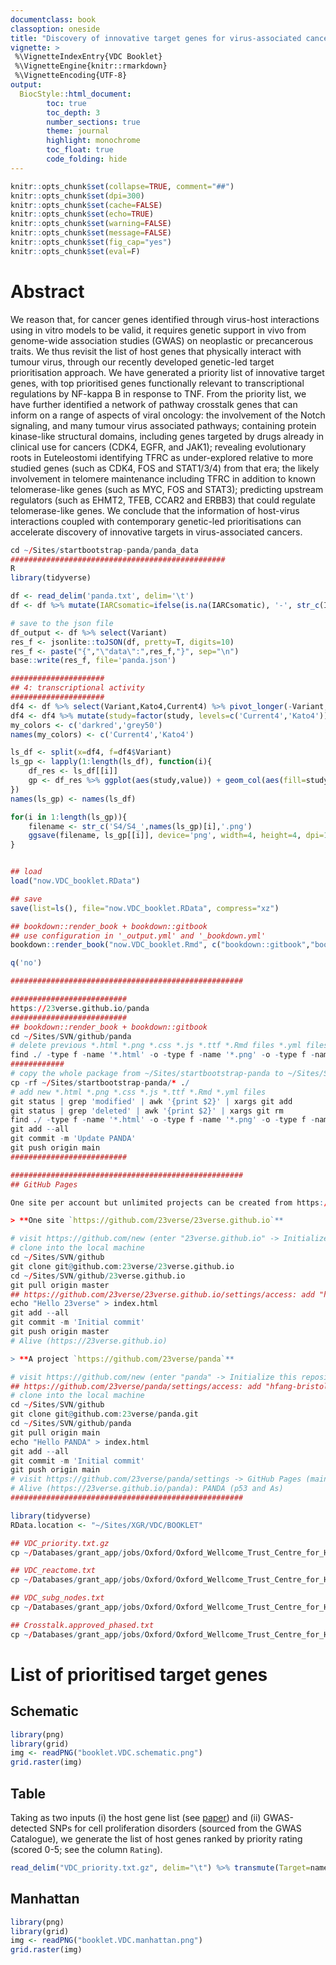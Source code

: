 ```yaml
---
documentclass: book
classoption: oneside
title: "Discovery of innovative target genes for virus-associated cancers"
vignette: >
 %\VignetteIndexEntry{VDC Booklet}
 %\VignetteEngine{knitr::rmarkdown}
 %\VignetteEncoding{UTF-8}
output: 
  BiocStyle::html_document:
        toc: true
        toc_depth: 3
        number_sections: true
        theme: journal
        highlight: monochrome
        toc_float: true
        code_folding: hide
---
```


```r
knitr::opts_chunk$set(collapse=TRUE, comment="##")
knitr::opts_chunk$set(dpi=300)
knitr::opts_chunk$set(cache=FALSE)
knitr::opts_chunk$set(echo=TRUE)
knitr::opts_chunk$set(warning=FALSE)
knitr::opts_chunk$set(message=FALSE)
knitr::opts_chunk$set(fig_cap="yes")
knitr::opts_chunk$set(eval=F)
```


# Abstract {#index}

We reason that, for cancer genes identified through virus-host interactions using in vitro models to be valid, it requires genetic support in vivo from genome-wide association studies (GWAS) on neoplastic or precancerous traits. We thus revisit the list of host genes that physically interact with tumour virus, through our recently developed genetic-led target prioritisation approach. We have generated a priority list of innovative target genes, with top prioritised genes functionally relevant to transcriptional regulations by NF-kappa B in response to TNF. From the priority list, we have further identified a network of pathway crosstalk genes that can inform on a range of aspects of viral oncology: the involvement of the Notch signaling, and many tumour virus associated pathways; containing protein kinase-like structural domains, including genes targeted by drugs already in clinical use for cancers (CDK4, EGFR, and JAK1); revealing evolutionary roots in Euteleostomi identifying TFRC as under-explored relative to more studied genes (such as CDK4, FOS and STAT1/3/4) from that era; the likely involvement in telomere maintenance including TFRC in addition to known telomerase-like genes (such as MYC, FOS and STAT3); predicting upstream regulators (such as EHMT2, TFEB, CCAR2 and ERBB3) that could regulate telomerase-like genes. We conclude that the information of host-virus interactions coupled with contemporary genetic-led prioritisations can accelerate discovery of innovative targets in virus-associated cancers.

```r
cd ~/Sites/startbootstrap-panda/panda_data
################################################
R
library(tidyverse)

df <- read_delim('panda.txt', delim='\t')
df <- df %>% mutate(IARCsomatic=ifelse(is.na(IARCsomatic), '-', str_c(IARCsomatic,'%'))) %>% mutate(IARCgermline=ifelse(is.na(IARCgermline), '-', str_c(IARCgermline,'%'))) %>% mutate(TCGA=ifelse(is.na(TCGA), '-', str_c(TCGA,'%'))) %>% mutate(ClinicalSignificance=ifelse(is.na(ClinicalSignificance), '-', ClinicalSignificance)) %>% mutate(SolventAccessibility=ifelse(is.na(SolventAccessibility), '-', SolventAccessibility)) %>% mutate(Structure1=ifelse(is.na(Structure1), '-', Structure1)) %>% mutate(Structure2=ifelse(is.na(Structure2), '-', Structure2))

# save to the json file
df_output <- df %>% select(Variant)
res_f <- jsonlite::toJSON(df, pretty=T, digits=10)
res_f <- paste("{","\"data\":",res_f,"}", sep="\n")
base::write(res_f, file='panda.json')

#####################
## 4: transcriptional activity
#####################
df4 <- df %>% select(Variant,Kato4,Current4) %>% pivot_longer(-Variant, names_to='study', values_to='value')
df4 <- df4 %>% mutate(study=factor(study, levels=c('Current4','Kato4')))
my_colors <- c('darkred','grey50')
names(my_colors) <- c('Current4','Kato4')

ls_df <- split(x=df4, f=df4$Variant)
ls_gp <- lapply(1:length(ls_df), function(i){
	df_res <- ls_df[[i]]
	gp <- df_res %>% ggplot(aes(study,value)) + geom_col(aes(fill=study)) + theme_classic() + ylab("Transcriptional activity") + xlab('Study') + guides(fill='none') + scale_y_continuous(trans=scales::sqrt_trans(), breaks=c(1,10,50,100,150,200,250), limits=c(0,350)) + scale_x_discrete(labels=c("Current","Kato et.al")) + geom_hline(yintercept=c(100,250), color=my_colors, linetype='dashed') + scale_fill_manual(values=my_colors) + labs(title=names(ls_df)[i], subtitle='WT level indicated by colored lines')
})
names(ls_gp) <- names(ls_df)

for(i in 1:length(ls_gp)){
	filename <- str_c('S4/S4_',names(ls_gp)[i],'.png')
	ggsave(filename, ls_gp[[i]], device='png', width=4, height=4, dpi=144)
}


## load
load("now.VDC_booklet.RData")

## save
save(list=ls(), file="now.VDC_booklet.RData", compress="xz")

## bookdown::render_book + bookdown::gitbook
## use configuration in '_output.yml' and '_bookdown.yml'
bookdown::render_book("now.VDC_booklet.Rmd", c("bookdown::gitbook","bookdown::pdf_book","bookdown::tufte_html_book")[1])

q('no')

####################################################

##########################
https://23verse.github.io/panda
##########################
## bookdown::render_book + bookdown::gitbook
cd ~/Sites/SVN/github/panda
# delete previous *.html *.png *.css *.js *.ttf *.Rmd files *.yml files
find ./ -type f -name '*.html' -o -type f -name '*.png' -o -type f -name '*.css' -o -type f -name '*.js' -o -type f -name '*.ttf' -o -type f -name '*.Rmd' -o -type f -name '*.yml' -o -type f -name '*.RDS' -o -type f -name '*.r' | xargs rm -rf
############
# copy the whole package from ~/Sites/startbootstrap-panda to ~/Sites/SVN/github/panda
cp -rf ~/Sites/startbootstrap-panda/* ./
# add new *.html *.png *.css *.js *.ttf *.Rmd *.yml files
git status | grep 'modified' | awk '{print $2}' | xargs git add
git status | grep 'deleted' | awk '{print $2}' | xargs git rm
find ./ -type f -name '*.html' -o -type f -name '*.png' -o -type f -name '*.css' -o -type f -name '*.js' -o -type f -name '*.map' -o -type f -name '*.json' -o -type f -name '*.Rmd' -o -type f -name '*.md' | xargs git add
git add --all
git commit -m 'Update PANDA'
git push origin main
##########################

####################################################
## GitHub Pages

One site per account but unlimited projects can be created from https://pages.github.com:

> **One site `https://github.com/23verse/23verse.github.io`**

# visit https://github.com/new (enter "23verse.github.io" -> Initialize this repository with a README)
# clone into the local machine 
cd ~/Sites/SVN/github
git clone git@github.com:23verse/23verse.github.io
cd ~/Sites/SVN/github/23verse.github.io
git pull origin master
## https://github.com/23verse/23verse.github.io/settings/access: add "hfang-bristol"
echo "Hello 23verse" > index.html
git add --all
git commit -m 'Initial commit'
git push origin master
# Alive (https://23verse.github.io)

> **A project `https://github.com/23verse/panda`**

# visit https://github.com/new (enter "panda" -> Initialize this repository with a README)
## https://github.com/23verse/panda/settings/access: add "hfang-bristol"
# clone into the local machine 
cd ~/Sites/SVN/github
git clone git@github.com:23verse/panda.git
cd ~/Sites/SVN/github/panda
git pull origin main
echo "Hello PANDA" > index.html
git add --all
git commit -m 'Initial commit'
git push origin main
# visit https://github.com/23verse/panda/settings -> GitHub Pages (main/root)
# Alive (https://23verse.github.io/panda): PANDA (p53 and As)
####################################################

```

```r
library(tidyverse)
RData.location <- "~/Sites/XGR/VDC/BOOKLET"
```

```r
## VDC_priority.txt.gz
cp ~/Databases/grant_app/jobs/Oxford/Oxford_Wellcome_Trust_Centre_for_Human_Genetics/ULTRA-DD/MDPI/VDC/VDC_priority.txt.gz ~/Sites/XGR/VDC/BOOKLET

## VDC_reactome.txt
cp ~/Databases/grant_app/jobs/Oxford/Oxford_Wellcome_Trust_Centre_for_Human_Genetics/ULTRA-DD/MDPI/VDC/VDC_reactome.txt ~/Sites/XGR/VDC/BOOKLET

## VDC_subg_nodes.txt
cp ~/Databases/grant_app/jobs/Oxford/Oxford_Wellcome_Trust_Centre_for_Human_Genetics/ULTRA-DD/MDPI/VDC/VDC_subg_nodes.txt ~/Sites/XGR/VDC/BOOKLET

## Crosstalk.approved_phased.txt
cp ~/Databases/grant_app/jobs/Oxford/Oxford_Wellcome_Trust_Centre_for_Human_Genetics/ULTRA-DD/MDPI/VDC/Crosstalk.approved_phased.txt ~/Sites/XGR/VDC/BOOKLET

```


# List of prioritised target genes

## Schematic

```r
library(png)
library(grid)
img <- readPNG("booklet.VDC.schematic.png")
grid.raster(img)
```

## Table

Taking as two inputs (i) the host gene list (see [paper](https://pubmed.ncbi.nlm.nih.gov/22810586)) and (ii) GWAS-detected SNPs for cell proliferation disorders (sourced from the GWAS Catalogue), we generate the list of host genes ranked by priority rating (scored 0-5; see the column `Rating`).

```r
read_delim("VDC_priority.txt.gz", delim="\t") %>% transmute(Target=name, Rank=rank, Rating=signif(rating,digits=4), Description=description) %>% DT::datatable(options=list(pageLength=10,searchHighlight=T,dom='Bfrtip',buttons=c('csv','copy'), dom='t',scrollX=T), style='default', caption="", rownames=FALSE, escape=F, extensions=c('Buttons'))
```

## Manhattan

```r
library(png)
library(grid)
img <- readPNG("booklet.VDC.manhattan.png")
grid.raster(img)
```
